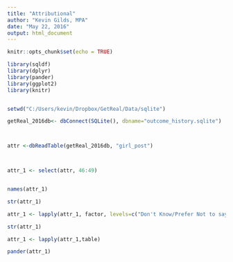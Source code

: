 ```yaml
---
title: "Attributional"
author: "Kevin Gilds, MPA"
date: "May 22, 2016"
output: html_document
---
```


```r
knitr::opts_chunk$set(echo = TRUE)

library(sqldf)
library(dplyr)
library(pander)
library(ggplot2)
library(knitr)


setwd("C:/Users/kevin/Dropbox/GetReal/Data/sqlite")

getReal_2016db<- dbConnect(SQLite(), dbname="outcome_history.sqlite")



attr <-dbReadTable(getReal_2016db, "girl_post")




```


```r

attr_1 <- select(attr, 46:49)


names(attr_1)

str(attr_1)

attr_1 <- lapply(attr_1, factor, levels=c("Don't Know/Prefer Not to say","Strongly Disagree", "Disagree", "Disagree a little","Agree a little", "Agree", "Strongly Agree" ), ordered=TRUE)

str(attr_1)

attr_1 <- lapply(attr_1,table)

pander(attr_1)




```

